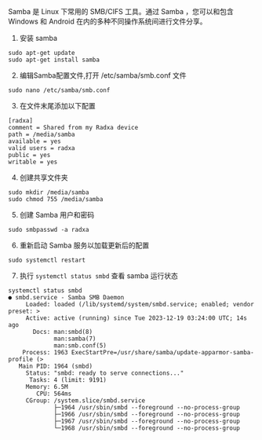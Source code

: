 
Samba 是 Linux 下常用的 SMB/CIFS 工具。通过 Samba ，您可以和包含 Windows 和 Android 在内的多种不同操作系统间进行文件分享。

1. 安装 samba

```
sudo apt-get update
sudo apt-get install samba
```

2. 编辑Samba配置文件,打开 /etc/samba/smb.conf 文件

```
sudo nano /etc/samba/smb.conf
```

3. 在文件末尾添加以下配置

```
[radxa]
comment = Shared from my Radxa device
path = /media/samba
available = yes
valid users = radxa
public = yes
writable = yes
```

4. 创建共享文件夹

```
sudo mkdir /media/samba
sudo chmod 755 /media/samba
```

5. 创建 Samba 用户和密码

```
sudo smbpasswd -a radxa
```

6. 重新启动 Samba 服务以加载更新后的配置

```
sudo systemctl restart
```

7. 执行 `systemctl status smbd` 查看 samba 运行状态

```
systemctl status smbd
● smbd.service - Samba SMB Daemon
     Loaded: loaded (/lib/systemd/system/smbd.service; enabled; vendor preset: >
     Active: active (running) since Tue 2023-12-19 03:24:00 UTC; 14s ago
       Docs: man:smbd(8)
             man:samba(7)
             man:smb.conf(5)
    Process: 1963 ExecStartPre=/usr/share/samba/update-apparmor-samba-profile (>
   Main PID: 1964 (smbd)
     Status: "smbd: ready to serve connections..."
      Tasks: 4 (limit: 9191)
     Memory: 6.5M
        CPU: 564ms
     CGroup: /system.slice/smbd.service
             ├─1964 /usr/sbin/smbd --foreground --no-process-group
             ├─1966 /usr/sbin/smbd --foreground --no-process-group
             ├─1967 /usr/sbin/smbd --foreground --no-process-group
             └─1968 /usr/sbin/smbd --foreground --no-process-group
```
